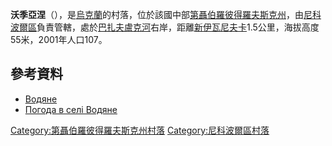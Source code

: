 {{coord|47|50|27|N|34|2|38|E|scale:30000_region:UA|display=title}}

'''沃季亞涅'''（{{lang-uk|Водяне}}），是[[烏克蘭|烏克蘭]]的村落，位於該國中部[[第聶伯羅彼得羅夫斯克州|第聶伯羅彼得羅夫斯克州]]，由[[尼科波爾區|尼科波爾區]]負責管轄，處於[[巴扎夫盧克河|巴扎夫盧克河]]右岸，距離[[新伊瓦尼夫卡_(阿波斯托洛韋區)|新伊瓦尼夫卡]]1.5公里，海拔高度55米，2001年人口107。

==參考資料==
*[http://gska2.rada.gov.ua/pls/z7502/A005?rdat1=06.12.2007&rf7571=5796 Водяне]{{dead link|date=2018年3月 |bot=InternetArchiveBot |fix-attempted=yes }}
* [http://weather.in.ua/ua/dnepropetrovskaja/4292 Погода в селі Водяне] {{Wayback|url=http://weather.in.ua/ua/dnepropetrovskaja/4292 |date=20160607154730 }}

{{DEFAULTSORT:Водяне}}
[[Category:第聶伯羅彼得羅夫斯克州村落|Category:第聶伯羅彼得羅夫斯克州村落]]
[[Category:尼科波爾區村落|Category:尼科波爾區村落]]


{{Dnipropetrovsk-geo-stub}}